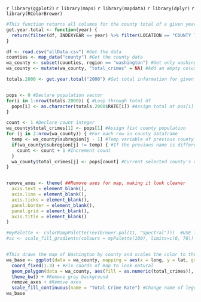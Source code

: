 `r library(ggplot2)`
`r library(maps)`
`r library(mapdata)`
`r library(dplyr)`
`r library(RColorBrewer)`

```r

#This function returns all columns for the county total of a given year
get.year.total <- function(year) {
  return(filter(df, INDEXYEAR == year) %>% filter(LOCATION == "COUNTY TOTAL"))
}

df <- read.csv("allData.csv") #Get the data
counties <- map_data("county") #Get the county data
wa_county <- subset(counties, region == "washington") #Get only washington counties
wa_county <- mutate(wa_county, "total_crimes" = NA) #Add an empty column for crime rate

totals.2000 <- get.year.total("2000") #Get total information for given year (default 2000)


pops <- 0 #Declare population vector
for(i in 1:nrow(totals.2000)) { #Loop through total df
  pops[i] <- as.character(totals.2000$RATE[i]) #Assign total at pos[i] to pops
}

count <- 1 #Declare count integer
wa_county$total_crimes[1] <- pops[1] #Assign fist county population
for (j in 2:nrow(wa_county)) { #For each row in county dataframe
  temp <- wa_county$subregion[j - 1] #Temp variable of previous county name
  if(wa_county$subregion[j] != temp) { #If the previous name is different than the current
    count <- count + 1 #Increment count
  }
  wa_county$total_crimes[j] <- pops[count] #Current selected county's rate = crime rate at count
}


remove_axes <- theme( ##Remove axes for map, making it look cleaner
  axis.text = element_blank(),
  axis.line = element_blank(),
  axis.ticks = element_blank(),
  panel.border = element_blank(),
  panel.grid = element_blank(),
  axis.title = element_blank()
)

#myPalette <- colorRampPalette(rev(brewer.pal(11, "Spectral")))  #USE THIS FOR POPULATION
#sc <- scale_fill_gradientn(colours = myPalette(100), limits=c(0, 70)) #USE THIS FOR POPULATION


#This draws the map of Washington by county and scales the color to the total crime rate
wa_base <- ggplot(data = wa_county, mapping = aes(x = long, y = lat, group = group)) +  #Draw map
  coord_fixed(1.3) + #Fix coords of map to look natural
  geom_polygon(data = wa_county, aes(fill = as.numeric(total_crimes)), color = "white") + #Colorscale
  theme_bw() + #Remove gray background
  remove_axes + #Remove axes
  scale_fill_continuous(name = "Total Crime Rate") #Change name of legend
wa_base
```